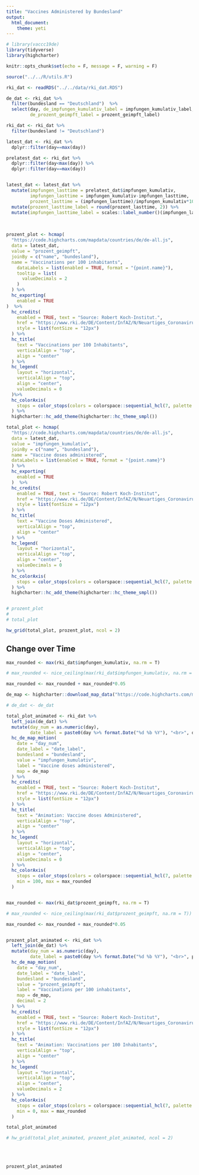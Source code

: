 ```yaml
---
title: "Vaccines Administered by Bundesland"
output: 
  html_document:
    theme: yeti
---
```





```r
# library(vaccc19de)
library(tidyverse)
library(highcharter)

knitr::opts_chunk$set(echo = F, message = F, warning = F)

source("../../R/utils.R")

rki_dat <- readRDS("../../data/rki_dat.RDS")

de_dat <- rki_dat %>% 
  filter(bundesland == "Deutschland")  %>% 
  select(day, de_impfungen_kumulativ_label = impfungen_kumulativ_label,
         de_prozent_geimpft_label = prozent_geimpft_label)

rki_dat <- rki_dat %>% 
  filter(bundesland != "Deutschland")

latest_dat <- rki_dat %>% 
  dplyr::filter(day==max(day))

prelatest_dat <- rki_dat %>% 
  dplyr::filter(day<max(day)) %>% 
  dplyr::filter(day==max(day))


latest_dat <- latest_dat %>% 
  mutate(impfungen_lasttime = prelatest_dat$impfungen_kumulativ,
         impfungen_lasttime = impfungen_kumulativ-impfungen_lasttime,
         prozent_lasttime = (impfungen_lasttime)/impfungen_kumulativ*100) %>% 
  mutate(prozent_lasttime_label = round(prozent_lasttime, 2)) %>% 
  mutate(impfungen_lasttime_label = scales::label_number()(impfungen_lasttime) %>% str_remove_all("\\.0"))
```


<br>

```r
    
prozent_plot <- hcmap(
  "https://code.highcharts.com/mapdata/countries/de/de-all.js",
  data = latest_dat,
  value = "prozent_geimpft",
  joinBy = c("name", "bundesland"),
  name = "Vaccinations per 100 inhabitants",
    dataLabels = list(enabled = TRUE, format = "{point.name}"),
    tooltip = list(
      valueDecimals = 2
    )
  ) %>%
  hc_exporting(
    enabled = TRUE
)  %>% 
  hc_credits(
    enabled = TRUE, text = "Source: Robert Koch-Institut.",
    href = "https://www.rki.de/DE/Content/InfAZ/N/Neuartiges_Coronavirus/Daten/Impfquoten-Tab.html",
    style = list(fontSize = "12px")
  ) %>%
  hc_title(
    text = "Vaccinations per 100 Inhabitants",
    verticalAlign = "top",
    align = "center"
  ) %>% 
  hc_legend(
    layout = "horizontal",
    verticalAlign = "top",
    align = "center",
    valueDecimals = 0
  )%>%
  hc_colorAxis(
    stops = color_stops(colors = colorspace::sequential_hcl(7, palette = "Blues 3", rev = T))
  ) %>%
  highcharter::hc_add_theme(highcharter::hc_theme_smpl())

total_plot <- hcmap(
  "https://code.highcharts.com/mapdata/countries/de/de-all.js",
  data = latest_dat,
  value = "impfungen_kumulativ",
  joinBy = c("name", "bundesland"),
  name = "Vaccine doses administered",
  dataLabels = list(enabled = TRUE, format = "{point.name}")
  ) %>%
  hc_exporting(
    enabled = TRUE
  )  %>% 
  hc_credits(
    enabled = TRUE, text = "Source: Robert Koch-Institut",
    href = "https://www.rki.de/DE/Content/InfAZ/N/Neuartiges_Coronavirus/Daten/Impfquoten-Tab.html",
    style = list(fontSize = "12px")
  ) %>%
  hc_title(
    text = "Vaccine Doses Administered",
    verticalAlign = "top",
    align = "center"
  ) %>% 
  hc_legend(
    layout = "horizontal",
    verticalAlign = "top",
    align = "center",
    valueDecimals = 0
  ) %>%
  hc_colorAxis(
    stops = color_stops(colors = colorspace::sequential_hcl(7, palette = "Mint", rev = T))
  ) %>%
  highcharter::hc_add_theme(highcharter::hc_theme_smpl())


# prozent_plot
# 
# total_plot

hw_grid(total_plot, prozent_plot, ncol = 2)

```


## Change over Time

```r

max_rounded <- max(rki_dat$impfungen_kumulativ, na.rm = T)

# max_rounded <- nice_ceiling(max(rki_dat$impfungen_kumulativ, na.rm = T))

max_rounded <- max_rounded + max_rounded*0.05

de_map <- highcharter::download_map_data("https://code.highcharts.com/mapdata/countries/de/de-all.js")

# de_dat <- de_dat

total_plot_animated <- rki_dat %>%
  left_join(de_dat) %>% 
  mutate(day_num = as.numeric(day),
         date_label = paste0(day %>% format.Date("%d %b %Y"), "<br>", de_impfungen_kumulativ_label, " Vaccinations") %>% as.factor()) %>% 
  hc_de_map_motion(
    date = "day_num",
    date_label = "date_label",
    bundesland = "bundesland",
    value = "impfungen_kumulativ",
    label = "Vaccine doses administered",
    map = de_map
  ) %>%
  hc_credits(
    enabled = TRUE, text = "Source: Robert Koch-Institut",
    href = "https://www.rki.de/DE/Content/InfAZ/N/Neuartiges_Coronavirus/Daten/Impfquoten-Tab.html",
    style = list(fontSize = "12px")
  ) %>%
  hc_title(
    text = "Animation: Vaccine doses Administered",
    verticalAlign = "top",
    align = "center"
  ) %>% 
  hc_legend(
    layout = "horizontal",
    verticalAlign = "top",
    align = "center",
    valueDecimals = 0
  ) %>%
  hc_colorAxis(
    stops = color_stops(colors = colorspace::sequential_hcl(7, palette = "Mint", rev = T)),
    min = 100, max = max_rounded
  )


max_rounded <- max(rki_dat$prozent_geimpft, na.rm = T)

# max_rounded <- nice_ceiling(max(rki_dat$prozent_geimpft, na.rm = T))

max_rounded <- max_rounded + max_rounded*0.05


prozent_plot_animated <- rki_dat %>%
  left_join(de_dat) %>% 
  mutate(day_num = as.numeric(day),
         date_label = paste0(day %>% format.Date("%d %b %Y"), "<br>", prozent_geimpft_label, " Vaccinations per 100 inhabitants") %>% as.factor()) %>% 
  hc_de_map_motion(
    date = "day_num",
    date_label = "date_label",
    bundesland = "bundesland",
    value = "prozent_geimpft",
    label = "Vaccinations per 100 inhabitants",
    map = de_map, 
    decimal = 2
  ) %>%
  hc_credits(
    enabled = TRUE, text = "Source: Robert Koch-Institut",
    href = "https://www.rki.de/DE/Content/InfAZ/N/Neuartiges_Coronavirus/Daten/Impfquoten-Tab.html",
    style = list(fontSize = "12px")
  ) %>%
  hc_title(
    text = "Animation: Vaccinations per 100 Inhabitants",
    verticalAlign = "top",
    align = "center"
  ) %>% 
  hc_legend(
    layout = "horizontal",
    verticalAlign = "top",
    align = "center",
    valueDecimals = 2
  ) %>%
  hc_colorAxis(
    stops = color_stops(colors = colorspace::sequential_hcl(7, palette = "Blues 3", rev = T)),
    min = 0, max = max_rounded
  )

total_plot_animated

# hw_grid(total_plot_animated, prozent_plot_animated, ncol = 2)

```


<br>
<br>

```r
prozent_plot_animated

```
